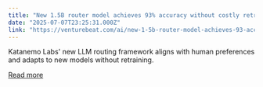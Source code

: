 ```yaml
---
title: "New 1.5B router model achieves 93% accuracy without costly retraining"
date: "2025-07-07T23:25:31.000Z"
link: "https://venturebeat.com/ai/new-1-5b-router-model-achieves-93-accuracy-without-costly-retraining/"
---
```


Katanemo Labs' new LLM routing framework aligns with human preferences and adapts to new models without retraining.

[Read more](https://venturebeat.com/ai/new-1-5b-router-model-achieves-93-accuracy-without-costly-retraining/)
